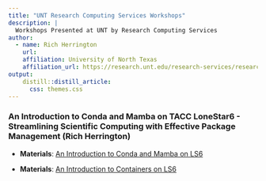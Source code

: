 ```yaml
---
title: "UNT Research Computing Services Workshops"
description: |
  Workshops Presented at UNT by Research Computing Services
author:
  - name: Rich Herrington 
    url: 
    affiliation: University of North Texas
    affiliation_url: https://research.unt.edu/research-services/research-computing
output: 
    distill::distill_article:
      css: themes.css
---
```


### An Introduction to Conda and Mamba on TACC LoneStar6 - Streamlining Scientific Computing with Effective Package Management (Rich Herrington)

- **Materials**: [An Introduction to Conda and Mamba on LS6](https://richherr.github.io/UNT_workshops/conda_ls6.html#/title-slide)

- **Materials**: [An Introduction to Containers on LS6](https://richherr.github.io/UNT_workshops/containers_ls6.html#/title-slide)




